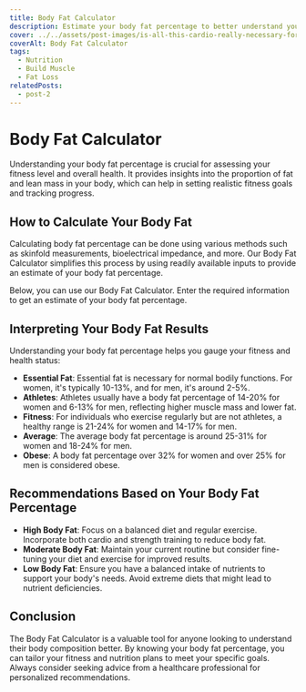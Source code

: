 ```yaml
---
title: Body Fat Calculator
description: Estimate your body fat percentage to better understand your fitness level and set realistic health goals!
cover: ../../assets/post-images/is-all-this-cardio-really-necessary-for-fat-loss.jpeg
coverAlt: Body Fat Calculator
tags:
  - Nutrition
  - Build Muscle
  - Fat Loss
relatedPosts:
  - post-2
---
```



# Body Fat Calculator

Understanding your body fat percentage is crucial for assessing your fitness level and overall health. It provides insights into the proportion of fat and lean mass in your body, which can help in setting realistic fitness goals and tracking progress.

## How to Calculate Your Body Fat

Calculating body fat percentage can be done using various methods such as skinfold measurements, bioelectrical impedance, and more. Our Body Fat Calculator simplifies this process by using readily available inputs to provide an estimate of your body fat percentage.

Below, you can use our Body Fat Calculator. Enter the required information to get an estimate of your body fat percentage.

<BodyFatCalculator client:load />

## Interpreting Your Body Fat Results

Understanding your body fat percentage helps you gauge your fitness and health status:

- **Essential Fat**: Essential fat is necessary for normal bodily functions. For women, it's typically 10-13%, and for men, it's around 2-5%.
- **Athletes**: Athletes usually have a body fat percentage of 14-20% for women and 6-13% for men, reflecting higher muscle mass and lower fat.
- **Fitness**: For individuals who exercise regularly but are not athletes, a healthy range is 21-24% for women and 14-17% for men.
- **Average**: The average body fat percentage is around 25-31% for women and 18-24% for men.
- **Obese**: A body fat percentage over 32% for women and over 25% for men is considered obese.

## Recommendations Based on Your Body Fat Percentage

- **High Body Fat**: Focus on a balanced diet and regular exercise. Incorporate both cardio and strength training to reduce body fat.
- **Moderate Body Fat**: Maintain your current routine but consider fine-tuning your diet and exercise for improved results.
- **Low Body Fat**: Ensure you have a balanced intake of nutrients to support your body's needs. Avoid extreme diets that might lead to nutrient deficiencies.

## Conclusion

The Body Fat Calculator is a valuable tool for anyone looking to understand their body composition better. By knowing your body fat percentage, you can tailor your fitness and nutrition plans to meet your specific goals. Always consider seeking advice from a healthcare professional for personalized recommendations.
